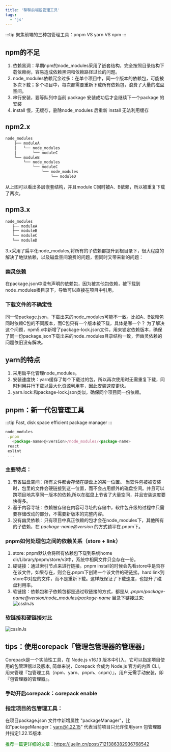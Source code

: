```yaml
---
title: '聊聊前端包管理工具'
tags:
  - 'js'
---
```


:::tip
聚焦前端的三种包管理工具：pnpm VS yarn VS npm
:::

## npm的不足
1. 依赖黑洞：早期npm的node_modules采用了嵌套结构，完全按照目录结构下载依赖树，容易造成依赖黑洞和依赖路径过长的问题。
2. node_modules依赖冗余过多：在单个项目中，同一个版本的依赖包，可能被多次下载；多个项目中，每次都需要重新下载所有依赖包，浪费了大量的磁盘空间。
3. 串行安装，要等队列中当前 package 安装成功后才会继续下一个package 的安装
4. install 慢，无缓存，删除node_modules 后重新 install 无法利用缓存

## npm2.x 
```javascript
node_modules
    ├── moduleA
    │   └── node_modules
    │       └── moduleC
    └── moduleB
        └── node_modules
            └── moduleC
                └── node_modules
                    └── moduleD
```
从上图可以看出多层嵌套结构，并且module C同时被A、B依赖，所以被重复下载了两次。

## npm3.x
```javascript
node_modules
   ├── moduleA
   ├── moduleB
   └── moduleC
   └── moduleD
```
3.x采用了扁平化node_modules,将所有的子依赖都提升到根目录下，很大程度的解决了地狱依赖，以及磁盘空间浪费的问题，但同时又带来新的问题：

### 幽灵依赖
在package.json中没有声明的依赖包，因为被其他包依赖，被下载到node_modules根目录下，导致可以直接在项目中引用。

### 下载文件的不确定性
同一份package.json，下载出来的node_modules可能不一致。比如A、B依赖包同时依赖C包的不同版本，而C包只有一个版本被下载，具体是哪一个？
为了解决这个问题，npm5.x中新增了package-lock.json文件，用来锁定依赖版本，确保了同一份package.json下载出来的node_modules目录结构一致，但幽灵依赖的问题依旧没有解决。

## yarn的特点
1. 采用扁平化管理node_modules。
2. 安装速度快：yarn缓存了每个下载过的包，所以再次使用时无需重复下载，同时利用并行下载以最大化资源利用率，因此安装速度更快。
3. yarn.lock:和package-lock.json类似，确保同个项目同一份依赖。

## pnpm：新一代包管理工具
:::tip
Fast, disk space efficient package manager
:::

```javascript 
node_modules
 .pnpm
   <package-name>@<version>/node_modules/<package-name>
 react
 eslint
 ...
 ```
### 主要特点：
1. 节省磁盘空间：所有文件都会存储在硬盘上的某一位置。 当软件包被被安装时，包里的文件会硬链接到这一位置，而不会占用额外的磁盘空间。并且可以跨项目地共享同一版本的依赖,所以在磁盘上节省了大量空间，并且安装速度要快得多。
2. 基于内容寻址：依赖被存储在内容可寻址的存储中，软件包升级的过程中只需要存储改动的部分，不需要新版本的完整内容。
3. 没有幽灵依赖：只有项目中真正依赖的包才会在node_modules下，其他所有的子依赖，在 *package-name@version* 的方式铺平在.pnpm下。

### pnpm如何处理包之间的依赖关系（store + link）
1. store: pnpm默认会将所有依赖包下载到系统home dir/Library/pnpm/store/v3中，系统中相同文件只会存在一份。
2. 硬链接：通过索引节点来进行链接。pnpm install的时候会先看store中是否存在该文件，如果存在，则会在.pnpm下创建一个该文件的硬链接。hard link到store中对应的文件，而不是重新下载。这样既保证了下载速度，也提升了磁盘利用率。
3. 软链接：依赖包和子依赖包都是通过软链接的方式，都是从 *.pnpm/package-name@version/node_modules/package-name* 目录下链接过来:
 ![cssInJs](/images/js/cij7.png)

### 软链接和硬链接对比
 ![cssInJs](/images/js/cij6.png)

## tips：使用corepack「管理包管理器的管理器」
Corepack是一个实验性工具，在 Node.js v16.13 版本中引入，它可以指定项目使用的包管理器以及版本, 简单来说，Corepack 会成为 Node.js 官方的内置 CLI，用来管理『包管理工具（npm、yarn、pnpm、cnpm）』，用户无需手动安装，即『包管理器的管理器』。

### 手动开启corepack：corepack enable

### 指定项目的包管理工具：

在项目package.json 文件中新增属性 "packageManager"，比如"packageManager：yarn@1.22.15" 代表当前项目只允许使用yarn 包管理器并指定1.22.15版本


<font color="#008000">推荐一篇更详细的文章：https://juejin.cn/post/7121386382936768542</font>